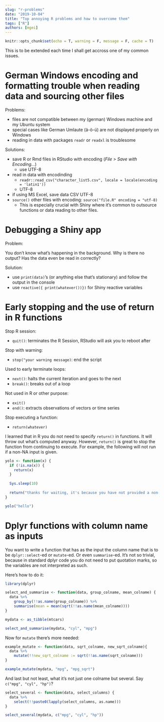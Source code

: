 ```yaml
---
slug: "r-problems"
date: "2019-10-04"
title: "Top annoying R problems and how to overcome them"
tags: ["R"]
authors: [mgei]
---
```


```r
knitr::opts_chunk$set(echo = T, warning = F, message = F, cache = T)
```

This is to be extended each time I shall get accross one of my common issues.

# German Windows encoding and formatting trouble when reading data and sourcing other files

Problems: 

* files are not compatible between my (german) Windows machine and my Ubuntu system
* special cases like German Umlaute (ä-ö-ü) are not displayed properly on Windows
* reading in data with packages `readr` or `readxl` is troublesome

Solutions:

* save R or Rmd files in RStudio with encoding (*File > Save with Encoding...*)
    * use UTF-8
* read in data with encodinding
    * `readr::read_csv("character_list5.csv", locale = locale(encoding = 'latin1'))`
    * UTF-8
* if using MS Excel, save data CSV UTF-8
* `source()` other files with encoding: `source("file.R" encoding = "utf-8)`
    * This is especially crucial with Shiny where it's common to outsource functions or data reading to other files.
    
# Debugging a Shiny app

Problem:

You don't know what's happening in the background. Why is there no output? Has the data even be read in correctly?

Solution:

* use `print(data)`'s (or anything else that's stationary) and follow the output in the console
* use `reactive({ print(whatever())})` for Shiny reactive variables

# Early stopping and the use of return in R functions

Stop R session:

* `quit()`: terminates the R Session, RStudio will ask you to reboot after

Stop with warning:

* `stop("your warning message)`: end the script

Used to early terminate loops:

* `next()`: halts the current iteration and goes to the next
* `break()`: breaks out of a loop

Not used in R or other purpose:

* `exit()`
* `end()`: extracts observations of vectors or time series

Stop executing a function:

* `return(whatever)`

I learned that in R you do not need to specify `return()` in functions. It will throw out what's computed anyway. However, `return()` is great to stop the function from continuing to execute. For example, the following will not run if a non-NA input is given.

```r

yolo <- function(x) {
  if (!is.na(x)) {
    return(x)
  }
  
  Sys.sleep(10)
  
  return("thanks for waiting, it's because you have not provided a non-NA input")
}

yolo("hello")

```

# Dplyr functions with column name as inputs

You want to write a function that has as the input the column name that is to be `dplyr::select`-ed or `mutate`-ed. Or even `summarise`-ed. It's not so trivial, because in standard dplyr code you do not need to put quotation marks, so the variables are not interpreted as such.

Here's how to do it:

```r

library(dplyr)

select_and_summarise <- function(data, group_colname, mean_colname) {
  data %>%
    group_by(!!as.name(group_colname)) %>%
    summarise(mean = mean(sqrt(!!as.name(mean_colname))))
}

mydata <- as_tibble(mtcars)

select_and_summarise(mydata, "cyl", "mpg")

```

Now for `mutate` there's more needed:

```r

example_mutate <- function(data, sqrt_colname, new_sqrt_colname){
  data %>%
    mutate(!!new_sqrt_colname := sqrt(!!as.name(sqrt_colname)))
}

example_mutate(mydata, "mpg", "mpg_sqrt")
```

And last but not least, what it's not just one colname but several. Say `c("mpg", "cyl", "hp")`?

```r

select_several <- function(data, select_columns) {
  data %>% 
    select(!!paste0(lapply(select_columns, as.name)))
}

select_several(mydata, c("mpg", "cyl", "hp"))

```